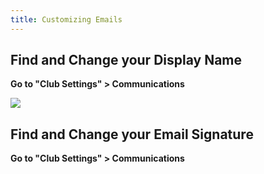 ```yaml
---
title: Customizing Emails
---
```


Find and Change your Display Name
-------------------------

**Go to "Club Settings" > Communications**

![](/images/display1.png)

Find and Change your Email Signature
-------------------------

**Go to "Club Settings" > Communications**

